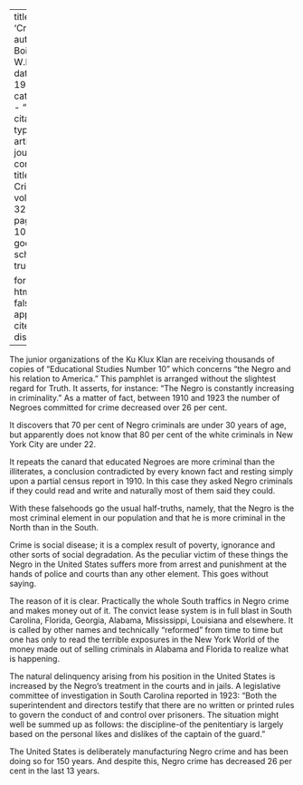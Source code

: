 
---
title: 'Crime'
author: Du Bois, W.E.B.
date: May 1926
categories: 
  - ""
citation: 
  type: article-journal
  container-title: The Crisis
  volume: 32
  issue: 1
  page: 9-10
google-scholar: true

format:
  html:
    toc: false
    appendix-cite-as: display
---


The junior organizations of the Ku Klux Klan are receiving thousands of copies of "Educational Studies Number 10" which concerns "the Negro and his relation to America." This pamphlet is arranged without the slightest regard for Truth. It asserts, for instance: "The Negro is constantly increasing in criminality." As a matter of fact, between 1910 and 1923 the number of Negroes committed for crime decreased over 26 per cent.

It discovers that 70 per cent of Negro criminals are under 30 years of age, but apparently does not know that 80 per cent of the white criminals in New York City are under 22.

It repeats the canard that educated Negroes are more criminal than the illiterates, a conclusion contradicted by every known fact and resting simply upon a partial census report in 1910. In this case they asked Negro criminals if they could read and write and naturally most of them said they could.

With these falsehoods go the usual half-truths, namely, that the Negro is the most criminal element in our population and that he is more criminal in the North than in the South.

Crime is social disease; it is a complex result of poverty, ignorance and other sorts of social degradation. As the peculiar victim of these things the Negro in the United States suffers more from arrest and punishment at the hands of police and courts than any other element. This goes without saying.

The reason of it is clear. Practically the whole South traffics in Negro crime and makes money out of it. The convict lease system is in full blast in South Carolina, Florida, Georgia, Alabama, Mississippi, Louisiana and elsewhere. It is called by other names and technically "reformed" from time to time but one has only to read the terrible exposures in the New York World of the money made out of selling criminals in Alabama and Florida to realize what is happening.

The natural delinquency arising from his position in the United States is increased by the Negro's treatment in the courts and in jails. A legislative committee of investigation in South Carolina reported in 1923: "Both the superintendent and directors testify that there are no written or printed rules to govern the conduct of and control over prisoners. The situation might well be summed up as follows: the discipline-of the penitentiary is largely based on the personal likes and dislikes of the captain of the guard."

The United States is deliberately manufacturing Negro crime and has been doing so for 150 years. And despite this, Negro crime has decreased 26 per cent in the last 13 years.

